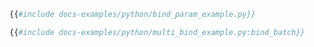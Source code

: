 ```py title=一次绑定一行
{{#include docs-examples/python/bind_param_example.py}}
```

```py title=一次绑定多行
{{#include docs-examples/python/multi_bind_example.py:bind_batch}}
```

